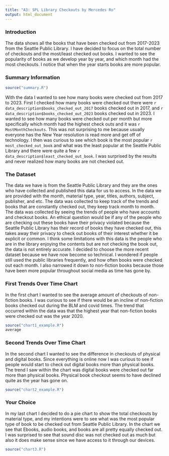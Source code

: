 ```yaml
---
title: "A3: SPL Library Checkouts by Mercedes Ro"
output: html_document
---
```


### Introduction

The data shows all the books that have been checked out from 2017-2023 from the Seattle Public Library. I have decided to focus on the total number of checkouts and the most/least checked out books. I wanted to see the popularity of books as we develop year by year, and which month had the most checkouts. I notice that when the year starts books are more popular.

### Summary Information

```r
source("summary.R")
```

With the data I wanted to see how many books were checked out from 2017 to 2023. First I checked how many books were checked out there were `r data_description$books_checked_out_2017` books checked out in 2017, and `r data_description$books_checked_out_2023` books checked out in 2023. I wanted to see how many books were checked out per month but more specifically which month had the highest check outs and it was `r MostMonthCheckouts`. This was not surprising to me because usually everyone has the New Year resolution is read more and get off of technology. I then was curious to see which book is the most popular `r most_checked_out_book` and what was the least popular at the Seattle Public Library and there were quite a few `r data_description$least_checked_out_book`. I was surprised by the results and never realized how many books are not checked out.

### The Dataset

The data we have is from the Seattle Public Library and they are the ones who have collected and published this data for us to access. In the data we are provided with the month, material type, year, titles, authors, subject, publisher, and etc. The data was collected to keep track of the trends and books that are constantly checked out, they keep track month to month. The data was collected by seeing the trends of people who have accounts and checkout books. An ethical question would be if any of the people who are checking out these books have their privacy violated because the Seattle Public Library has their record of books they have checked out, this takes away their privacy to check out books of their interest whether it be explicit or common. I think some limitations with this data is the people who are in the library enjoying the contents but are not checking the book out, the data is not entirely accurate. I decided to choose the more recent dataset because we have now become so technical. I wondered if people still used the public libraries frequently, and how often books were checked out each month. I also narrowed it down to non-fiction books because those have been more popular throughout social media as time has gone by.

### First Trends Over Time Chart

In the first chart I wanted to see the average amount of checkouts of non-fiction books. I was curious to see if there would be an incline of non-fiction books checked out during the BLM and covid times. The trend that occurred within the data was that the highest year that non-fiction books were checked out was the year 2020.

```r
source("chart1_example.R")
average
```

### Second Trends Over Time Chart

In the second chart I wanted to see the difference in checkouts of physical and digital books. Since everything is online now I was curious to see if people would start to check out digital books more than physical books. The trend I saw within the chart was digital books were checked out far more than physical books. Physical book checkout seems to have declined quite as the year has gone on.

```r
source("chart2_example.R")
```

### Your Choice

In my last chart I decided to do a pie chart to show the total checkouts by material type, and my intentions were to see what was the most popular type of book to be checked out from Seattle Public Library. In the chart we see that Ebooks, audio books, and books are all pretty equally checked out. I was surprised to see that sound disc was not checked out as much but also it does make sense since we have access to it through our devices.

```r
source("chart3.R")
```
